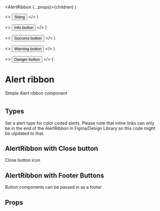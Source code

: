 
  <AlertRibbon {...props}>{children}</AlertRibbon>
)

  <>
    <Button>Stäng</Button>
  </>
)

  <>
    <Button>Info button</Button>
  </>
)

  <>
    <Button>Success button</Button>
  </>
)

  <>
    <Button>Warning button</Button>
  </>
)

  <>
    <Button>Danger button</Button>
  </>
)

<Meta of={AlertRibbonStories} />

# Alert ribbon

Simple Alert ribbon component

<Story of={AlertRibbonStories.Default} />

#

## Types

Set a alert type for color coded alerts. Please note that inline links can only be in the end of the AlertRibbon in Figma/Design Library so this code might be utpdated to that.

<Canvas of={AlertRibbonStories.Info} />

<Canvas of={AlertRibbonStories.Success} />

<Canvas of={AlertRibbonStories.Warning} />

<Canvas of={AlertRibbonStories.Danger} />

## AlertRibbon with Close button

Close button icon

<Canvas of={AlertRibbonStories.InfoWithCloseButton} />

<Canvas of={AlertRibbonStories.SuccessWithCloseButton} />

<Canvas of={AlertRibbonStories.WarningWithCloseButton} />

<Canvas of={AlertRibbonStories.DangerWithCloseButton} />


## AlertRibbon with Footer Buttons

Button components can be passed in as a footer

<Canvas of={AlertRibbonStories.InfoWithFooterButtons} />

<Canvas of={AlertRibbonStories.SuccessWithFooterButtons} />

<Canvas of={AlertRibbonStories.WarningWithFooterButtons} />

<Canvas of={AlertRibbonStories.DangerWithFooterButtons} />

## Props

<ArgTypes />
